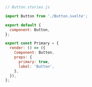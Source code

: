```js
// Button.stories.js

import Button from './Button.svelte';

export default {
  component: Button,
};

export const Primary = {
  render: () => ({
    Component: Button,
    props: {
      primary: true,
      label: 'Button',
    },
  }),
};
```
